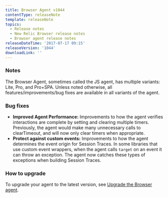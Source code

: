 ```yaml
---
title: Browser Agent v1044
contentType: releaseNote
template: releaseNote
topics:
  - Release notes
  - New Relic Browser release notes
  - Browser agent release notes
releaseDateTime: '2017-07-17 09:15'
releaseVersion: '1044'
downloadLink: ''
---
```


### Notes

The Browser Agent, sometimes called the JS agent, has multiple variants: Lite, Pro, and Pro+SPA. Unless noted otherwise, all features/improvements/bug fixes are available in all variants of the agent.

### Bug fixes

* **Improved Agent Performance:** Improvements to how the agent verifies interactions are complete by setting and clearing multiple timers. Previously, the agent would make many unnecessary calls to clearTimeout, and will now only clear timers when appropriate.
* **Protect against custom events:** Improvements to how the agent determines the event origin for Session Traces. In some libraries that use custom event wrappers, when the agent calls `target` on an event it can throw an exception. The agent now catches these types of exceptions when building Session Traces.

### How to upgrade

To upgrade your agent to the latest version, see [Upgrade the Browser agent](https://docs.newrelic.com/docs/browser/new-relic-browser/installation-configuration/upgrade-browser-agent).
